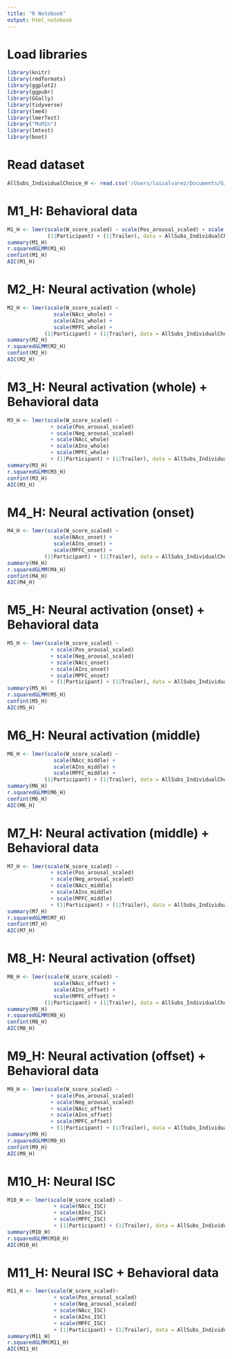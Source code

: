 ```yaml
---
title: "R Notebook"
output: html_notebook
---
```

# Load libraries
```r
library(knitr)
library(rmdformats)
library(ggplot2)
library(ggpubr)
library(GGally)
library(tidyverse)
library(lme4)
library(lmerTest)
library("MuMIn")
library(lmtest)
library(boot)
```

# Read dataset
```r
AllSubs_IndividualChoice_H <- read.csv('/Users/luisalvarez/Documents/GitHub/RM_Thesis_Neuroforecasting/ProcessedData/AllSubs_NeuralActivation_Horror.csv')
```

# M1_H: Behavioral data
```r
M1_H <- lmer(scale(W_score_scaled) ~ scale(Pos_arousal_scaled) + scale(Neg_arousal_scaled) + 
             (1|Participant) + (1|Trailer), data = AllSubs_IndividualChoice_H)
summary(M1_H)
r.squaredGLMM(M1_H)
confint(M1_H)
AIC(M1_H)
```

# M2_H: Neural activation (whole)
```r
M2_H <- lmer(scale(W_score_scaled) ~ 
               scale(NAcc_whole) + 
               scale(AIns_whole) + 
               scale(MPFC_whole) +
            (1|Participant) + (1|Trailer), data = AllSubs_IndividualChoice_H)
summary(M2_H)
r.squaredGLMM(M2_H)
confint(M2_H)
AIC(M2_H)
```

# M3_H: Neural activation (whole) + Behavioral data
```r
M3_H <- lmer(scale(W_score_scaled) ~ 
              + scale(Pos_arousal_scaled) 
              + scale(Neg_arousal_scaled) 
              + scale(NAcc_whole) 
              + scale(AIns_whole) 
              + scale(MPFC_whole) 
              + (1|Participant) + (1|Trailer), data = AllSubs_IndividualChoice_H)
summary(M3_H)
r.squaredGLMM(M3_H)
confint(M3_H)
AIC(M3_H)
```

# M4_H: Neural activation (onset)
```r
M4_H <- lmer(scale(W_score_scaled) ~ 
               scale(NAcc_onset) + 
               scale(AIns_onset) + 
               scale(MPFC_onset) +
            (1|Participant) + (1|Trailer), data = AllSubs_IndividualChoice_H)
summary(M4_H)
r.squaredGLMM(M4_H)
confint(M4_H)
AIC(M4_H)
```

# M5_H: Neural activation (onset) + Behavioral data
```r
M5_H <- lmer(scale(W_score_scaled) ~ 
              + scale(Pos_arousal_scaled) 
              + scale(Neg_arousal_scaled) 
              + scale(NAcc_onset) 
              + scale(AIns_onset) 
              + scale(MPFC_onset) 
              + (1|Participant) + (1|Trailer), data = AllSubs_IndividualChoice_H)
summary(M5_H)
r.squaredGLMM(M5_H)
confint(M5_H)
AIC(M5_H)
```

# M6_H: Neural activation (middle)
```r
M6_H <- lmer(scale(W_score_scaled) ~ 
               scale(NAcc_middle) + 
               scale(AIns_middle) + 
               scale(MPFC_middle) +
            (1|Participant) + (1|Trailer), data = AllSubs_IndividualChoice_H)
summary(M6_H)
r.squaredGLMM(M6_H)
confint(M6_H)
AIC(M6_H)
```

# M7_H: Neural activation (middle) + Behavioral data
```r
M7_H <- lmer(scale(W_score_scaled) ~ 
              + scale(Pos_arousal_scaled) 
              + scale(Neg_arousal_scaled) 
              + scale(NAcc_middle) 
              + scale(AIns_middle) 
              + scale(MPFC_middle) 
              + (1|Participant) + (1|Trailer), data = AllSubs_IndividualChoice_H)
summary(M7_H)
r.squaredGLMM(M7_H)
confint(M7_H)
AIC(M7_H)
```

# M8_H: Neural activation (offset)
```r
M8_H <- lmer(scale(W_score_scaled) ~ 
               scale(NAcc_offset) + 
               scale(AIns_offset) + 
               scale(MPFC_offset) +
            (1|Participant) + (1|Trailer), data = AllSubs_IndividualChoice_H)
summary(M8_H)
r.squaredGLMM(M8_H)
confint(M8_H)
AIC(M8_H)
```

# M9_H: Neural activation (offset) + Behavioral data
```r
M9_H <- lmer(scale(W_score_scaled) ~ 
              + scale(Pos_arousal_scaled) 
              + scale(Neg_arousal_scaled) 
              + scale(NAcc_offset) 
              + scale(AIns_offset) 
              + scale(MPFC_offset) 
              + (1|Participant) + (1|Trailer), data = AllSubs_IndividualChoice_H)
summary(M9_H)
r.squaredGLMM(M9_H)
confint(M9_H)
AIC(M9_H)
```

# M10_H: Neural ISC 
```r
M10_H <- lmer(scale(W_score_scaled) ~ 
               + scale(NAcc_ISC) 
               + scale(AIns_ISC) 
               + scale(MPFC_ISC) 
               + (1|Participant) + (1|Trailer), data = AllSubs_IndividualChoice_H)
summary(M10_H)
r.squaredGLMM(M10_H)
AIC(M10_H)
```

# M11_H: Neural ISC + Behavioral data
```r
M11_H <- lmer(scale(W_score_scaled)~ 
               + scale(Pos_arousal_scaled) 
               + scale(Neg_arousal_scaled)
               + scale(NAcc_ISC) 
               + scale(AIns_ISC) 
               + scale(MPFC_ISC) 
               + (1|Participant) + (1|Trailer), data = AllSubs_IndividualChoice_H)
summary(M11_H)
r.squaredGLMM(M11_H)
AIC(M11_H)
```

